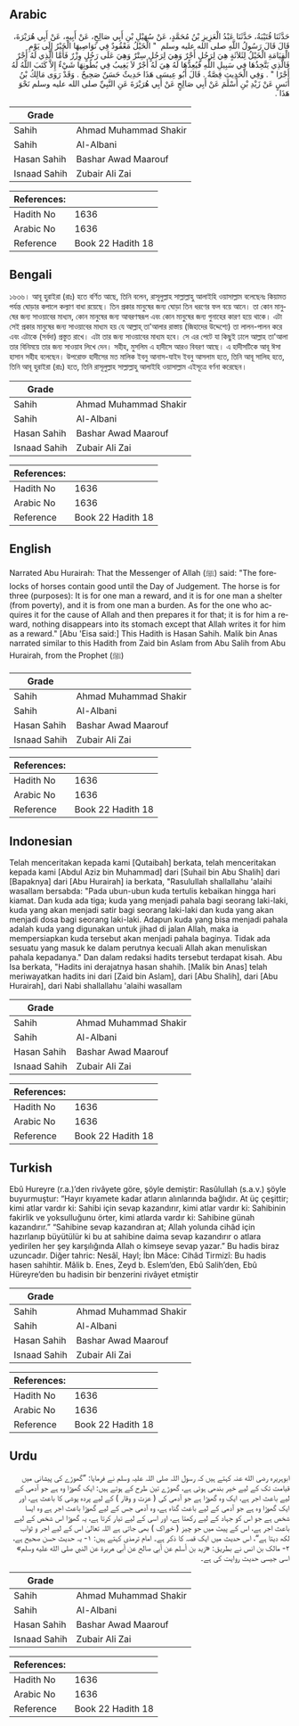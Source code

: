 ## Arabic


<div dir="rtl" lang="ar" style={{fontSize:'larger',backgroundColor:'#f8f9fa',padding:20}}>
حَدَّثَنَا قُتَيْبَةُ، حَدَّثَنَا عَبْدُ الْعَزِيزِ بْنُ مُحَمَّدٍ، عَنْ سُهَيْلِ بْنِ أَبِي صَالِحٍ، عَنْ أَبِيهِ، عَنْ أَبِي هُرَيْرَةَ، قَالَ قَالَ رَسُولُ اللَّهِ صلى الله عليه وسلم ‏ "‏ الْخَيْلُ مَعْقُودٌ فِي نَوَاصِيهَا الْخَيْرُ إِلَى يَوْمِ الْقِيَامَةِ الْخَيْلُ لِثَلاَثَةٍ هِيَ لِرَجُلٍ أَجْرٌ وَهِيَ لِرَجُلٍ سِتْرٌ وَهِيَ عَلَى رَجُلٍ وِزْرٌ فَأَمَّا الَّذِي لَهُ أَجْرٌ فَالَّذِي يَتَّخِذُهَا فِي سَبِيلِ اللَّهِ فَيُعِدُّهَا لَهُ هِيَ لَهُ أَجْرٌ لاَ يَغِيبُ فِي بُطُونِهَا شَيْءٌ إِلاَّ كَتَبَ اللَّهُ لَهُ أَجْرًا ‏"‏ ‏.‏ وَفِي الْحَدِيثِ قِصَّةٌ ‏.‏ قَالَ أَبُو عِيسَى هَذَا حَدِيثٌ حَسَنٌ صَحِيحٌ ‏.‏ وَقَدْ رَوَى مَالِكُ بْنُ أَنَسٍ عَنْ زَيْدِ بْنِ أَسْلَمَ عَنْ أَبِي صَالِحٍ عَنْ أَبِي هُرَيْرَةَ عَنِ النَّبِيِّ صلى الله عليه وسلم نَحْوَ هَذَا ‏.‏
</div>
<div style={{backgroundColor:'#f8f9fa',padding:20, marginBottom: 10}}><table> <thead> <tr> <th>Grade</th> <th></th> </tr> </thead> <tbody> <tr><td>Sahih</td><td>Ahmad Muhammad Shakir</td></tr><tr><td>Sahih</td><td>Al-Albani</td></tr><tr><td>Hasan Sahih</td><td>Bashar Awad Maarouf</td></tr><tr><td>Isnaad Sahih</td><td>Zubair Ali Zai</td></tr></tbody></table><table> <thead> <tr> <th>References:</th> <th></th> </tr> </thead> <tbody><tr><td>Hadith No</td><td>1636</td></tr><tr><td>Arabic No</td><td>1636</td></tr><tr><td>Reference</td><td>Book 22 Hadith 18</td></tr></tbody></table></div>

## Bengali


<div dir="ltr" lang="bn" style={{fontSize:'larger',backgroundColor:'#f8f9fa',padding:20}}>
১৬৩৬। আবূ হুরাইরা (রাঃ) হতে বর্ণিত আছে, তিনি বলেন, রাসূলুল্লাহ সাল্লাল্লাহু আলাইহি ওয়াসাল্লাম বলেছেনঃ কিয়ামত পর্যন্ত ঘোড়ার কপালে কল্যাণ বাধা রয়েছে। তিন প্রকার মানুষের জন্য ঘোড়া তিন ধরণের ফল বয়ে আনে। তা কোন মানুষের জন্য সাওয়াবের মাধ্যম, কোন মানুষের জন্য আবরণস্বরূপ এবং কোন মানুষের জন্য গুনাহের কারণ হয়ে থাকে। এটা সেই প্রকার মানুষের জন্য সাওয়াবের মাধ্যম হয় যে আল্লাহ্ তা'আলার রাস্তায় (জিহাদের উদ্দেশ্যে) তা লালন-পালন করে এবং এটাকে (সর্বদা) প্রস্তুত রাখে। এটা তার জন্য সাওয়াবের মাধ্যম হবে। সে এর পেটে যা কিছুই ঢালে আল্লাহ তা'আলা তার বিনিময়ে তার জন্য সাওয়াব লিখে দেন। সহীহ, মুসলিম এ হাদীসে আরও বিবরণ আছে। এ হাদীসটিকে আবূ ঈসা হাসান সহীহ বলেছেন। উপরোক্ত হাদীসের মত মালিক ইবনু আনাস-যাইদ ইবনু আসলাম হতে, তিনি আবূ সালিহ হতে, তিনি আবূ হুরাইরা (রাঃ) হতে, তিনি রাসূলুল্লাহ সাল্লাল্লাহু আলাইহি ওয়াসাল্লাম এইসূত্রে বর্ণনা করেছেন।
</div>
<div style={{backgroundColor:'#f8f9fa',padding:20, marginBottom: 10}}><table> <thead> <tr> <th>Grade</th> <th></th> </tr> </thead> <tbody> <tr><td>Sahih</td><td>Ahmad Muhammad Shakir</td></tr><tr><td>Sahih</td><td>Al-Albani</td></tr><tr><td>Hasan Sahih</td><td>Bashar Awad Maarouf</td></tr><tr><td>Isnaad Sahih</td><td>Zubair Ali Zai</td></tr></tbody></table><table> <thead> <tr> <th>References:</th> <th></th> </tr> </thead> <tbody><tr><td>Hadith No</td><td>1636</td></tr><tr><td>Arabic No</td><td>1636</td></tr><tr><td>Reference</td><td>Book 22 Hadith 18</td></tr></tbody></table></div>

## English


<div dir="ltr" lang="en" style={{fontSize:'larger',backgroundColor:'#f8f9fa',padding:20}}>
Narrated Abu Hurairah: That the Messenger of Allah (ﷺ) said: "The forelocks of horses contain good until the Day of Judgement. The horse is for three (purposes): It is for one man a reward, and it is for one man a shelter (from poverty), and it is from one man a burden. As for the one who acquires it for the cause of Allah and then prepares it for that; it is for him a reward, nothing disappears into its stomach except that Allah writes it for him as a reward." [Abu 'Eisa said:] This Hadith is Hasan Sahih. Malik bin Anas narrated similar to this Hadith from Zaid bin Aslam from Abu Salih from Abu Hurairah, from the Prophet (ﷺ)
</div>
<div style={{backgroundColor:'#f8f9fa',padding:20, marginBottom: 10}}><table> <thead> <tr> <th>Grade</th> <th></th> </tr> </thead> <tbody> <tr><td>Sahih</td><td>Ahmad Muhammad Shakir</td></tr><tr><td>Sahih</td><td>Al-Albani</td></tr><tr><td>Hasan Sahih</td><td>Bashar Awad Maarouf</td></tr><tr><td>Isnaad Sahih</td><td>Zubair Ali Zai</td></tr></tbody></table><table> <thead> <tr> <th>References:</th> <th></th> </tr> </thead> <tbody><tr><td>Hadith No</td><td>1636</td></tr><tr><td>Arabic No</td><td>1636</td></tr><tr><td>Reference</td><td>Book 22 Hadith 18</td></tr></tbody></table></div>

## Indonesian


<div dir="ltr" lang="id" style={{fontSize:'larger',backgroundColor:'#f8f9fa',padding:20}}>
Telah menceritakan kepada kami [Qutaibah] berkata, telah menceritakan kepada kami [Abdul Aziz bin Muhammad] dari [Suhail bin Abu Shalih] dari [Bapaknya] dari [Abu Hurairah] ia berkata, "Rasulullah shallallahu 'alaihi wasallam bersabda: "Pada ubun-ubun kuda tertulis kebaikan hingga hari kiamat. Dan kuda ada tiga; kuda yang menjadi pahala bagi seorang laki-laki, kuda yang akan menjadi satir bagi seorang laki-laki dan kuda yang akan menjadi dosa bagi seorang laki-laki. Adapun kuda yang bisa menjadi pahala adalah kuda yang digunakan untuk jihad di jalan Allah, maka ia mempersiapkan kuda tersebut akan menjadi pahala baginya. Tidak ada sesuatu yang masuk ke dalam perutnya kecuali Allah akan menuliskan pahala kepadanya." Dan dalam redaksi hadits tersebut terdapat kisah. Abu Isa berkata, "Hadits ini derajatnya hasan shahih. [Malik bin Anas] telah meriwayatkan hadits ini dari [Zaid bin Aslam], dari [Abu Shalih], dari [Abu Hurairah], dari Nabi shallallahu 'alaihi wasallam
</div>
<div style={{backgroundColor:'#f8f9fa',padding:20, marginBottom: 10}}><table> <thead> <tr> <th>Grade</th> <th></th> </tr> </thead> <tbody> <tr><td>Sahih</td><td>Ahmad Muhammad Shakir</td></tr><tr><td>Sahih</td><td>Al-Albani</td></tr><tr><td>Hasan Sahih</td><td>Bashar Awad Maarouf</td></tr><tr><td>Isnaad Sahih</td><td>Zubair Ali Zai</td></tr></tbody></table><table> <thead> <tr> <th>References:</th> <th></th> </tr> </thead> <tbody><tr><td>Hadith No</td><td>1636</td></tr><tr><td>Arabic No</td><td>1636</td></tr><tr><td>Reference</td><td>Book 22 Hadith 18</td></tr></tbody></table></div>

## Turkish


<div dir="ltr" lang="tr" style={{fontSize:'larger',backgroundColor:'#f8f9fa',padding:20}}>
Ebû Hureyre (r.a.)’den rivâyete göre, şöyle demiştir: Rasûlullah (s.a.v.) şöyle buyurmuştur: “Hayır kıyamete kadar atların alınlarında bağlıdır. At üç çeşittir; kimi atlar vardır ki: Sahibi için sevap kazandırır, kimi atlar vardır ki: Sahibinin fakirlik ve yoksulluğunu örter, kimi atlarda vardır ki: Sahibine günah kazandırır.” “Sahibine sevap kazandıran at; Allah yolunda cihâd için hazırlanıp büyütülür ki bu at sahibine daima sevap kazandırır o atlara yedirilen her şey karşılığında Allah o kimseye sevap yazar.” Bu hadis biraz uzuncadır. Diğer tahric: Nesâî, Hayl; İbn Mâce: Cihâd Tirmizî: Bu hadis hasen sahihtir. Mâlik b. Enes, Zeyd b. Eslem’den, Ebû Salih’den, Ebû Hüreyre’den bu hadisin bir benzerini rivâyet etmiştir
</div>
<div style={{backgroundColor:'#f8f9fa',padding:20, marginBottom: 10}}><table> <thead> <tr> <th>Grade</th> <th></th> </tr> </thead> <tbody> <tr><td>Sahih</td><td>Ahmad Muhammad Shakir</td></tr><tr><td>Sahih</td><td>Al-Albani</td></tr><tr><td>Hasan Sahih</td><td>Bashar Awad Maarouf</td></tr><tr><td>Isnaad Sahih</td><td>Zubair Ali Zai</td></tr></tbody></table><table> <thead> <tr> <th>References:</th> <th></th> </tr> </thead> <tbody><tr><td>Hadith No</td><td>1636</td></tr><tr><td>Arabic No</td><td>1636</td></tr><tr><td>Reference</td><td>Book 22 Hadith 18</td></tr></tbody></table></div>

## Urdu


<div dir="rtl" lang="ur" style={{fontSize:'larger',backgroundColor:'#f8f9fa',padding:20}}>
ابوہریرہ رضی الله عنہ کہتے ہیں کہ رسول اللہ صلی اللہ علیہ وسلم نے فرمایا: ”گھوڑے کی پیشانی میں قیامت تک کے لیے خیر بندھی ہوئی ہے، گھوڑے تین طرح کے ہوتے ہیں: ایک گھوڑا وہ ہے جو آدمی کے لیے باعث اجر ہے، ایک وہ گھوڑا ہے جو آدمی کی ( عزت و وقار ) کے لیے پردہ پوشی کا باعث ہے، اور ایک گھوڑا وہ ہے جو آدمی کے لیے باعث گناہ ہے، وہ آدمی جس کے لیے گھوڑا باعث اجر ہے وہ ایسا شخص ہے جو اس کو جہاد کے لیے رکھتا ہے، اور اسی کے لیے تیار کرتا ہے، یہ گھوڑا اس شخص کے لیے باعث اجر ہے، اس کے پیٹ میں جو چیز ( خوراک ) بھی جاتی ہے اللہ تعالیٰ اس کے لیے اجر و ثواب لکھ دیتا ہے“، اس حدیث میں ایک قصہ کا ذکر ہے۔ امام ترمذی کہتے ہیں: ۱- یہ حدیث حسن صحیح ہے، ۲- مالک بن انس نے بطریق: «زيد بن أسلم عن أبي صالح عن أبي هريرة عن النبي صلى الله عليه وسلم» اسی جیسی حدیث روایت کی ہے۔
</div>
<div style={{backgroundColor:'#f8f9fa',padding:20, marginBottom: 10}}><table> <thead> <tr> <th>Grade</th> <th></th> </tr> </thead> <tbody> <tr><td>Sahih</td><td>Ahmad Muhammad Shakir</td></tr><tr><td>Sahih</td><td>Al-Albani</td></tr><tr><td>Hasan Sahih</td><td>Bashar Awad Maarouf</td></tr><tr><td>Isnaad Sahih</td><td>Zubair Ali Zai</td></tr></tbody></table><table> <thead> <tr> <th>References:</th> <th></th> </tr> </thead> <tbody><tr><td>Hadith No</td><td>1636</td></tr><tr><td>Arabic No</td><td>1636</td></tr><tr><td>Reference</td><td>Book 22 Hadith 18</td></tr></tbody></table></div>
